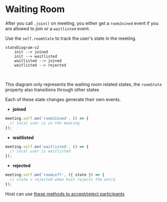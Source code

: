 # Waiting Room

After you call `.join()` on meeting, you either get a `roomJoined` event if you are allowed to join or a `waitlisted` event.

Use the `self.roomState` to track the user's state in the meeting.

```mermaid
stateDiagram-v2
    init --> joined
    init --> waitlisted
    waitlisted --> joined
    waitlisted --> rejected
```

<br />

This diagram only represents the waiting room related states, the `roomState` property also transitions through other states

Each of these state changes generate their own events.

- **joined**

```ts
meeting.self.on('roomJoined', () => {
  // local user is in the meeting
});
```

- **waitlisted**

```ts
meeting.self.on('waitlisted', () => {
  // local user is waitlisted
});
```

- **rejected**

```ts
meeting.self.on('roomLeft', ({ state }) => {
  // state = rejected when host rejects the entry
});
```

Host can use [these methods to accept/reject participants](/web-core/participants#waiting-room-methods)
